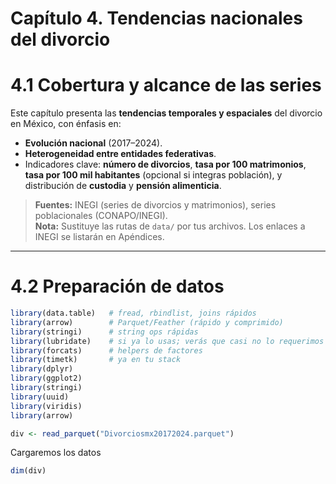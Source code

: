 # Capítulo 4. Tendencias nacionales del divorcio

# 4.1 Cobertura y alcance de las series

Este capítulo presenta las **tendencias temporales y espaciales** del divorcio en México, con énfasis en:

-   **Evolución nacional** (2017–2024).
-   **Heterogeneidad entre entidades federativas**.
-   Indicadores clave: **número de divorcios**, **tasa por 100 matrimonios**, **tasa por 100 mil habitantes** (opcional si integras población), y distribución de **custodia** y **pensión alimenticia**.

> **Fuentes:** INEGI (series de divorcios y matrimonios), series poblacionales (CONAPO/INEGI).\
> **Nota:** Sustituye las rutas de `data/` por tus archivos. Los enlaces a INEGI se listarán en Apéndices.

------------------------------------------------------------------------

# 4.2 Preparación de datos

```r
library(data.table)   # fread, rbindlist, joins rápidos
library(arrow)        # Parquet/Feather (rápido y comprimido)
library(stringi)      # string ops rápidas
library(lubridate)    # si ya lo usas; verás que casi no lo requerimos
library(forcats)      # helpers de factores
library(timetk)       # ya en tu stack
library(dplyr)
library(ggplot2)
library(stringi)
library(uuid)
library(viridis)
library(arrow)

div <- read_parquet("Divorciosmx20172024.parquet")


```

Cargaremos los datos

```r
dim(div)
```
